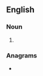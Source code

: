 {{also|spade-foots|spade foots}}
==English==

===Noun===
{{head|en|noun plural form}}

# {{plural of|spadefoot|lang=en}}

===Anagrams===
* {{anagrams|en|a=adefoopsst|soft soaped|softsoaped}}